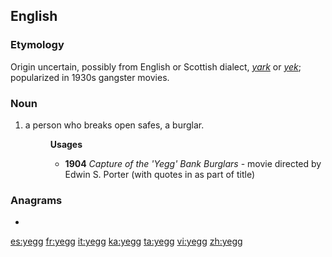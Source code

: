 ==English==

===Etymology===
Origin uncertain, possibly from English or Scottish dialect, ''[[yark]]'' or ''[[yek]]''; popularized in 1930s gangster movies.

===Noun===
{{en-noun}}

# {{cant|slang}} a person who breaks open safes, a burglar.
#:'''Usages'''
#:*'''1904''' ''Capture of the 'Yegg' Bank Burglars'' - movie directed by Edwin S. Porter (with quotes in as part of title)

===Anagrams===
* {{alphagram|[[eggy#English|eggy]]}} 

[[es:yegg]]
[[fr:yegg]]
[[it:yegg]]
[[ka:yegg]]
[[ta:yegg]]
[[vi:yegg]]
[[zh:yegg]]